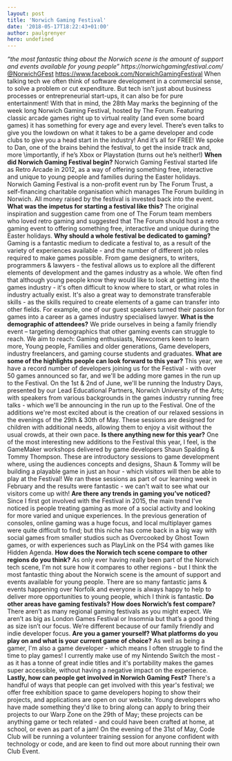 ```yaml
---
layout: post
title: 'Norwich Gaming Festival'
date: '2018-05-17T18:22:43+01:00'
author: paulgrenyer
hero: undefined
---
```




_“the most fantastic thing about the Norwich scene is the amount of support and events available for young people”_ _https&#x3A;//norwichgamingfestival.com/_ [@NorwichGFest](https://twitter.com/NorwichGFest) <https://www.facebook.com/NorwichGamingFestival> When talking tech we often think of software development in a commercial sense, to solve a problem or cut expenditure. But tech isn’t just about business processes or entrepreneurial start-ups, it can also be for pure entertainment! With that in mind, the 28th May marks the beginning of the week long Norwich Gaming Festival, hosted by The Forum. Featuring classic arcade games right up to virtual reality (and even some board games) it has something for every age and every level. There’s even talks to give you the lowdown on what it takes to be a game developer and code clubs to give you a head start in the industry! And it’s all for FREE! We spoke to Dan, one of the brains behind the festival, to get the inside track and, more \\importantly, if he’s Xbox or Playstation (turns out he’s neither!) **When did Norwich Gaming Festival begin?** Norwich Gaming Festival started life as Retro Arcade in 2012, as a way of offering something free, interactive and unique to young people and families during the Easter holidays. Norwich Gaming Festival is a non-profit event run by The Forum Trust, a self-financing charitable organisation which manages The Forum building in Norwich. All money raised by the festival is invested back into the event. **What was the impetus for starting a festival like this?** The original inspiration and suggestion came from one of The Forum team members who loved retro gaming and suggested that The Forum should host a retro gaming event to offering something free, interactive and unique during the Easter holidays. **Why should a whole festival be dedicated to gaming?** Gaming is a fantastic medium to dedicate a festival to, as a result of the variety of experiences available - and the number of different job roles required to make games possible. From game designers, to writers, programmers & lawyers - the festival allows us to explore all the different elements of development and the games industry as a whole. We often find that although young people know they would like to look at getting into the games industry - it's often difficult to know where to start, or what roles in industry actually exist. It's also a great way to demonstrate transferable skills - as the skills required to create elements of a game can transfer into other fields. For example, one of our guest speakers turned their passion for games into a career as a games industry specialised lawyer. **What is the demographic of attendees?** We pride ourselves in being a family friendly event – targeting demographics that other gaming events can struggle to reach. We aim to reach: Gaming enthusiasts, Newcomers keen to learn more, Young people, Families and older generations, Game developers, industry freelancers, and gaming course students and graduates. **What are some of the highlights people can look forward to this year?** This year, we have a record number of developers joining us for the Festival - with over 50 games announced so far, and we'll be adding more games in the run up to the Festival. On the 1st & 2nd of June, we'll be running the Industry Days, presented by our Lead Educational Partners, Norwich University of the Arts; with speakers from various backgrounds in the games industry running free talks - which we'll be announcing in the run up to the Festival. One of the additions we're most excited about is the creation of our relaxed sessions in the evenings of the 29th & 30th of May. These sessions are designed for children with additional needs, allowing them to enjoy a visit without the usual crowds, at their own pace. **Is there anything new for this year?** One of the most interesting new additions to the Festival this year, I feel, is the GameMaker workshops delivered by game developers Shaun Spalding & Tommy Thompson. These are introductory sessions to game development where, using the audiences concepts and designs, Shaun & Tommy will be building a playable game in just an hour - which visitors will then be able to play at the Festival! We ran these sessions as part of our learning week in February and the results were fantastic - we can't wait to see what our visitors come up with! **Are there any trends in gaming you’ve noticed?** Since I first got involved with the Festival in 2015, the main trend I've noticed is people treating gaming as more of a social activity and looking for more varied and unique experiences. In the previous generation of consoles, online gaming was a huge focus, and local multiplayer games were quite difficult to find; but this niche has come back in a big way with social games from smaller studios such as Overcooked by Ghost Town games, or with experiences such as PlayLink on the PS4 with games like Hidden Agenda. **How does the Norwich tech scene compare to other regions do you think?** As only ever having really been part of the Norwich tech scene, I'm not sure how it compares to other regions - but I think the most fantastic thing about the Norwich scene is the amount of support and events available for young people. There are so many fantastic jams & events happening over Norfolk and everyone is always happy to help to deliver more opportunities to young people, which I think is fantastic. **Do other areas have gaming festivals? How does Norwich’s fest compare?** There aren’t as many regional gaming festivals as you might expect. We aren’t as big as London Games Festival or Insomnia but that’s a good thing as size isn’t our focus. We’re different because of our family friendly and indie developer focus. **Are you a gamer yourself? What platforms do you play on and what is your current game of choice?** As well as being a gamer, I'm also a game developer - which means I often struggle to find the time to play games! I currently make use of my Nintendo Switch the most - as it has a tonne of great indie titles and it's portability makes the games super accessible, without having a negative impact on the experience. **Lastly, how can people get involved in Norwich Gaming Fest?** There's a handful of ways that people can get involved with this year's festival; we offer free exhibition space to game developers hoping to show their projects, and applications are open on our website. Young developers who have made something they'd like to bring along can apply to bring their projects to our Warp Zone on the 29th of May; these projects can be anything game or tech related - and could have been crafted at home, at school, or even as part of a jam! On the evening of the 31st of May, Code Club will be running a volunteer training session for anyone confident with technology or code, and are keen to find out more about running their own Club Event.